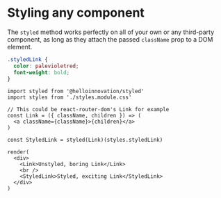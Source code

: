 # Styling any component

The `styled` method works perfectly on all of your own or any third-party component, as long as they attach the passed `className` prop to a DOM element.

```css
.styledLink {
  color: palevioletred;
  font-weight: bold;
}
```

```tsx
import styled from '@helloinnovation/styled'
import styles from './styles.module.css'

// This could be react-router-dom's Link for example
const Link = ({ className, children }) => (
  <a className={className}>{children}</a>
)

const StyledLink = styled(Link)(styles.styledLink)

render(
  <div>
    <Link>Unstyled, boring Link</Link>
    <br />
    <StyledLink>Styled, exciting Link</StyledLink>
  </div>
)
```
